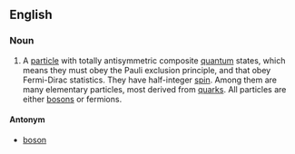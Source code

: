 ==English==
===Noun===
#A [[particle]] with totally antisymmetric composite [[quantum]] states, which means they must obey the Pauli exclusion principle, and that obey Fermi-Dirac statistics.  They have half-integer [[spin]].  Among them are many elementary particles, most derived from [[quark]]s.  All particles are either [[boson]]s or fermions.

====Antonym====
*[[boson]]
